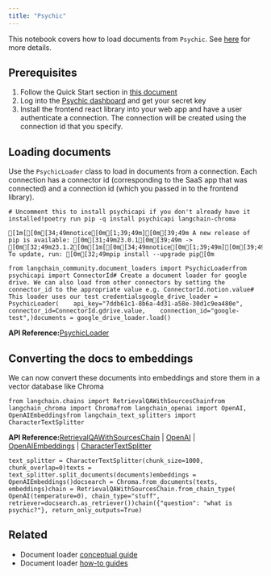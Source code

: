 ```yaml
---
title: "Psychic"
---
```


This notebook covers how to load documents from `Psychic`. See [here](/oss/integrations/providers/psychic) for more details.

## Prerequisites

1. Follow the Quick Start section in [this document](/oss/integrations/providers/psychic)
2. Log into the [Psychic dashboard](https://dashboard.psychic.dev/) and get your secret key
3. Install the frontend react library into your web app and have a user authenticate a connection. The connection will be created using the connection id that you specify.

## Loading documents

Use the `PsychicLoader` class to load in documents from a connection. Each connection has a connector id (corresponding to the SaaS app that was connected) and a connection id (which you passed in to the frontend library).

```
# Uncomment this to install psychicapi if you don't already have it installed!poetry run pip -q install psychicapi langchain-chroma
```

```
[1m[[0m[34;49mnotice[0m[1;39;49m][0m[39;49m A new release of pip is available: [0m[31;49m23.0.1[0m[39;49m -> [0m[32;49m23.1.2[0m[1m[[0m[34;49mnotice[0m[1;39;49m][0m[39;49m To update, run: [0m[32;49mpip install --upgrade pip[0m
```

```
from langchain_community.document_loaders import PsychicLoaderfrom psychicapi import ConnectorId# Create a document loader for google drive. We can also load from other connectors by setting the connector_id to the appropriate value e.g. ConnectorId.notion.value# This loader uses our test credentialsgoogle_drive_loader = PsychicLoader(    api_key="7ddb61c1-8b6a-4d31-a58e-30d1c9ea480e",    connector_id=ConnectorId.gdrive.value,    connection_id="google-test",)documents = google_drive_loader.load()
```

**API Reference:**[PsychicLoader](https://python.langchain.com/api_reference/community/document_loaders/langchain_community.document_loaders.psychic.PsychicLoader.html)

## Converting the docs to embeddings

We can now convert these documents into embeddings and store them in a vector database like Chroma

```
from langchain.chains import RetrievalQAWithSourcesChainfrom langchain_chroma import Chromafrom langchain_openai import OpenAI, OpenAIEmbeddingsfrom langchain_text_splitters import CharacterTextSplitter
```

**API Reference:**[RetrievalQAWithSourcesChain](https://python.langchain.com/api_reference/langchain/chains/langchain.chains.qa_with_sources.retrieval.RetrievalQAWithSourcesChain.html) | [OpenAI](https://python.langchain.com/api_reference/openai/llms/langchain_openai.llms.base.OpenAI.html) | [OpenAIEmbeddings](https://python.langchain.com/api_reference/openai/embeddings/langchain_openai.embeddings.base.OpenAIEmbeddings.html) | [CharacterTextSplitter](https://python.langchain.com/api_reference/text_splitters/character/langchain_text_splitters.character.CharacterTextSplitter.html)

```
text_splitter = CharacterTextSplitter(chunk_size=1000, chunk_overlap=0)texts = text_splitter.split_documents(documents)embeddings = OpenAIEmbeddings()docsearch = Chroma.from_documents(texts, embeddings)chain = RetrievalQAWithSourcesChain.from_chain_type(    OpenAI(temperature=0), chain_type="stuff", retriever=docsearch.as_retriever())chain({"question": "what is psychic?"}, return_only_outputs=True)
```

## Related

* Document loader [conceptual guide](/oss/concepts/document_loaders)
* Document loader [how-to guides](/oss/how_to/#document-loaders)
